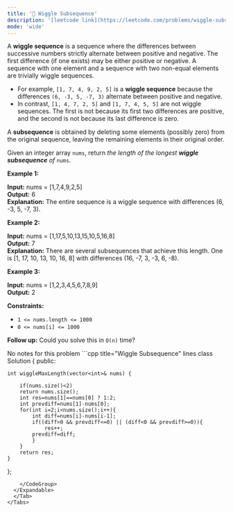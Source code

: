 ```yaml
---
title: '🧀 Wiggle Subsequence'
description: '[leetcode link](https://leetcode.com/problems/wiggle-subsequence/description/)'
mode: 'wide'
---
```

<Tabs>
  <Tab title="Question" icon="circle-question" iconType="regular">
    <Card>
      <p>A <strong>wiggle sequence</strong> is a sequence where the differences between successive numbers strictly alternate between positive and negative. The first difference (if one exists) may be either positive or negative. A sequence with one element and a sequence with two non-equal elements are trivially wiggle sequences.</p>  <ul>  <li>For example, <code>[1, 7, 4, 9, 2, 5]</code> is a <strong>wiggle sequence</strong> because the differences <code>(6, -3, 5, -7, 3)</code> alternate between positive and negative.</li>  <li>In contrast, <code>[1, 4, 7, 2, 5]</code> and <code>[1, 7, 4, 5, 5]</code> are not wiggle sequences. The first is not because its first two differences are positive, and the second is not because its last difference is zero.</li> </ul>  <p>A <strong>subsequence</strong> is obtained by deleting some elements (possibly zero) from the original sequence, leaving the remaining elements in their original order.</p>  <p>Given an integer array <code>nums</code>, return <em>the length of the longest <strong>wiggle subsequence</strong> of </em><code>nums</code>.</p>   <p><strong class="example">Example 1:</strong></p>   <strong>Input:</strong> nums = [1,7,4,9,2,5] <br/> <strong>Output:</strong> 6 <br/> <strong>Explanation:</strong> The entire sequence is a wiggle sequence with differences (6, -3, 5, -7, 3).   <p><strong class="example">Example 2:</strong></p>   <strong>Input:</strong> nums = [1,17,5,10,13,15,10,5,16,8] <br/> <strong>Output:</strong> 7 <br/> <strong>Explanation:</strong> There are several subsequences that achieve this length. One is [1, 17, 10, 13, 10, 16, 8] with differences (16, -7, 3, -3, 6, -8).   <p><strong class="example">Example 3:</strong></p>   <strong>Input:</strong> nums = [1,2,3,4,5,6,7,8,9] <br/> <strong>Output:</strong> 2    <p><strong>Constraints:</strong></p>  <ul>  <li><code>1 &lt;= nums.length &lt;= 1000</code></li>  <li><code>0 &lt;= nums[i] &lt;= 1000</code></li> </ul>   <p><strong>Follow up:</strong> Could you solve this in <code>O(n)</code> time?</p> 
    </Card>
  </Tab>
  <Tab title="Solution" icon="lightbulb" iconType="regular" >
    <Card>
      No notes for this problem
    </Card>
  <Expandable title="code">
    <CodeGroup dropdown>
```cpp title="Wiggle Subsequence" lines
class Solution {
public:
    
	int wiggleMaxLength(vector<int>& nums) {
        
        if(nums.size()<2)
        return nums.size();
        int res=nums[1]==nums[0] ? 1:2;
        int prevdiff=nums[1]-nums[0];
        for(int i=2;i<nums.size();i++){
        	int diff=nums[i]-nums[i-1];
        	if((diff>0 && prevdiff<=0) || (diff<0 && prevdiff>=0)){
        		res++;
        	prevdiff=diff;
        	}
        }
        return res;
    }
};
```
    </CodeGroup>
  </Expandable>
  </Tab>
</Tabs>
